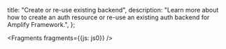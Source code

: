   title: "Create or re-use existing backend",
  description: "Learn more about how to create an auth resource or re-use an existing auth backend for Amplify Framework.",
};


<Fragments fragments={{js: js0}} />
